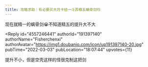 ```yaml
---
title: 攻略求助｜有必要买大月卡给一斗弄精五螭骨剑吗
---
```



<Forum groupName="原神" groupUrl="https://www.douban.com/group/genshin/" archivedAt="2025-05-16T16:43:35.369Z">
  <Post
    id="261444974"
    title="攻略求助｜有必要买大月卡给一斗弄精五螭骨剑吗"
    url="https://www.douban.com/group/topic/261444974/?_spm_id=MjQ1MDU3Mzc0"
    pubTime="2022-03-03"
    highlightUserId="191397140"
  >
现在就精一的螭骨剑😭不知道精五的提升大不大

<Reply
  id="4557246441"
  authorId="191397140"
  authorName="Fisherchenxi"
  authorAvatar="https://img1.doubanio.com/icon/up191397140-20.jpg"
  pubTime="2022-03-03"
  pubLocation="18:07:44"
  upvotes={11}
>
提升不小，但是空壳这样的怪很克制这把剑
</Reply>
  </Post>
</Forum>
